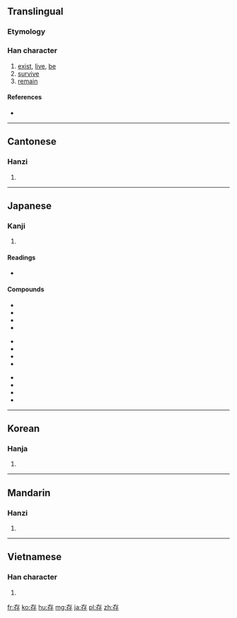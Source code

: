 ==Translingual==

===Etymology===
{{Han compound|才|子|c1=p|c2=s|ls=psc}}

===Han character===
{{Han char|rn=39|rad=子|as=03|sn=6|four=4024<sub>7</sub>|canj=大中弓木 (KLND)}}

# [[exist]], [[live]], [[be]]
# [[survive]]
# [[remain]]

====References====
* {{Han ref|kx=0278.020|dkj=06943|dj=0545.080|hdz=21009.070|uh=5B58|ud=23384|bh=A673|bd=42611}}

----

==Cantonese==

===Hanzi===
{{yue-hanzi|jyut=|y=chyun4}}

# {{defn|lang=yue|sort=子03}}

----

==Japanese==

===Kanji===
{{ja-kanji|grade=6|rs=子03}}

# {{defn|lang=ja|sort=子03}}

====Readings====
* {{ja-readings|on=[[そん]] (son), [[ぞん]] (zon)|kun=[[たもつ]] (tamotsu), [[ある]] (aru), [[とう]] (tou)}}

====Compounds====
{{top3}}
*{{l|ja|sc=Jpan|保存|tr=ほぞん, hozon}}
*{{l|ja|sc=Jpan|存続|tr=そんぞく, sonzoku}}
*{{l|ja|sc=Jpan|依存|tr=いぞん, izon}}
*{{l|ja|sc=Jpan|依存症|tr=いぞんしょう, izonshō}}
{{mid3}}
*{{l|ja|sc=Jpan|現存|tr=げんぞん, genzon}}
*{{l|ja|sc=Jpan|共存|tr=きょうぞん, kyōzon}}
*{{l|ja|sc=Jpan|生存|tr=せいぞん, seizon}}
*{{l|ja|sc=Jpan|生存権|tr=せいぞんけん, seizonken}}
{{mid3}}
*{{l|ja|sc=Jpan|残存|tr=ざんぞん, zanzon}}
*{{l|ja|sc=Jpan|存立|tr=そんりつ, sonritsu}}
*{{l|ja|sc=Jpan|存否|tr=そんぴ, sonpi}}
*{{l|ja|sc=Jpan|存心|tr=ぞんしん, zonshin}}
{{bottom}}


----

==Korean==

===Hanja===
{{ko-hanja|hangeul=[[존]]|rv=jon|mr=chon}}

# {{defn|lang=ko|sort=子03}}

----

==Mandarin==

===Hanzi===
{{cmn-hanzi|pin=[[cún]] ([[cun2]])|wg=ts'un<sup>2</sup>}}

# {{defn|lang=cmn|sort=子03}}

----

==Vietnamese==

===Han character===
{{vi-hantu|[[tồn]], [[dòn]], [[sòn]], [[ròn]], [[tòn]]|rs=子03}}

# {{defn|lang=vi|sort=子03}}

[[fr:存]]
[[ko:存]]
[[hu:存]]
[[mg:存]]
[[ja:存]]
[[pl:存]]
[[zh:存]]